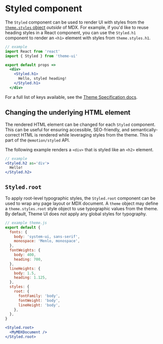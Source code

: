 

# Styled component

The `Styled` component can be used to render UI with styles from the [`theme.styles` object](/theming#styles) *outside* of MDX.
For example, if you'd like to reuse heading styles in a React component,
you can use the `Styled.h1` component to render an `<h1>` element with styles from `theme.styles.h1`.

```jsx
// example
import React from 'react'
import { Styled } from 'theme-ui'

export default props =>
  <div>
    <Styled.h1>
      Hello, styled heading!
    </Styled.h1>
  </div>
```

For a full list of keys available, see the [Theme Specification docs](/theme-spec#styles).

## Changing the underlying HTML element

The rendered HTML element can be changed for each `Styled` component.
This can be useful for ensuring accessible, SEO-friendly, and semantically-correct HTML is rendered while leveraging styles from the theme.
This is part of the `@emotion/styled` API.

The following example renders a `<div>` that is styled like an `<h2>` element.

```jsx
// example
<Styled.h2 as='div'>
  Hello!
</Styled.h2>
```

## `Styled.root`

To apply root-level typographic styles, the `Styled.root` component can be used to wrap any page layout or MDX document.
A `theme` object may define a `theme.styles.root` style object to use typographic values from the theme.
By default, Theme UI does *not* apply any global styles for typography.


```js
// example theme.js
export default {
  fonts: {
    body: 'system-ui, sans-serif',
    monospace: 'Menlo, monospace',
  },
  fontWeights: {
    body: 400,
    heading: 700,
  },
  lineHeights: {
    body: 1.5,
    heading: 1.125,
  },
  styles: {
    root: {
      fontFamily: 'body',
      fontWeight: 'body',
      lineHeight: 'body',
    },
  },
}
```

```jsx
<Styled.root>
  <MyMDXDocument />
</Styled.root>
```
